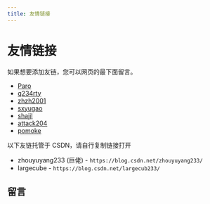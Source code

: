 ```yaml
---
title: 友情链接
---
```


# 友情链接


<Metadata author="swwind" time="2023-3-4" outdate={false} />

如果想要添加友链，您可以网页的最下面留言。

- [Paro](https://paro.one/)
- [q234rty](https://q234rty.top/)
- [zhzh2001](https://zhzh2001.bitbucket.io/)
- [sxyugao](https://sxyugao.top/)
- [shajjl](https://shajjl.github.io/)
- [attack204](https://blog.attack204.com/)
- [pomoke](https://typeof.pw/)

以下友链托管于 CSDN，请自行复制链接打开

- zhouyuyang233 (巨佬) - `https://blog.csdn.net/zhouyuyang233/`
- largecube - `https://blog.csdn.net/largecub233/`

## 留言

<Comments path="friends" />
